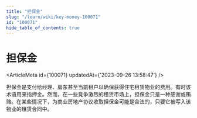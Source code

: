 ```yaml
---
title: "担保金"
slug: "/learn/wiki/key-money-100071"
id: "100071"
hide_table_of_contents: true
---
```



# 担保金

<ArticleMeta id={100071} updatedAt={'2023-09-26 13:58:47'} />
<div className='border-solid border-b border-t-0 my-4 border-[var(--ifm-color-gray-300)]' />

担保金是支付给经理、房东甚至当前租户以确保获得住宅租赁物业的费用。有时该术语用来指押金。然而，在一些竞争激烈的租赁市场上，担保金只是一种感谢或贿赂。在某些情况下，为商业房地产协议收取担保金可能是合法的，只要它被写入该物业的租赁合同中。
